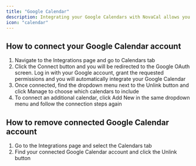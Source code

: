 ```yaml
---
title: "Google Calendar"
description: Integrating your Google Calendars with NovaCal allows you to sync your existing calendar events and avoid double bookings. Follow the steps below to connect or disconnect your Google Calendar accounts.
icon: "calendar"
---
```


## How to connect your Google Calendar account

1. Navigate to the Integrations page and go to Calendars tab
2. Click the Connect button and you will be redirected to the Google OAuth screen. Log in with your Google account, grant the requested permissions and you will automatically integrate your Google Calendar
3. Once connected, find the dropdown menu next to the Unlink button and click Manage to choose which calendars to include
4. To connect an additional calendar, click Add New in the same dropdown menu and follow the connection steps again

## How to remove connected Google Calendar account

1. Go to the Integrations page and select the Calendars tab
2. Find your connected Google Calendar account and click the Unlink button
